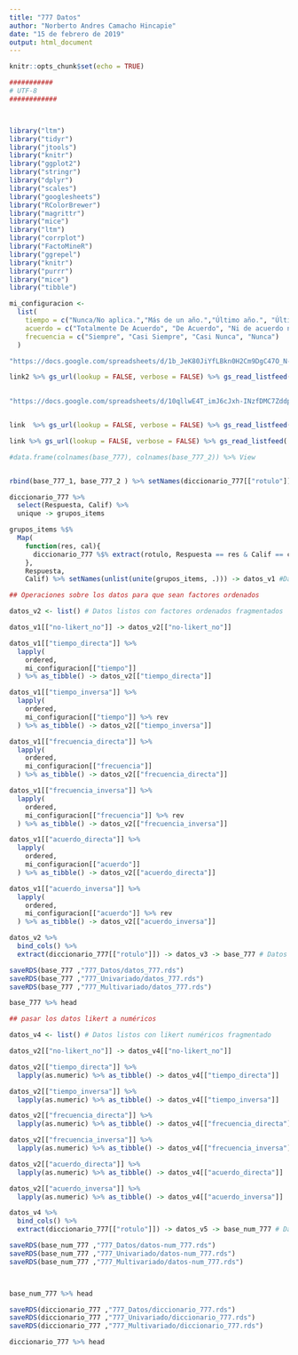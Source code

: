 ```yaml
---
title: "777 Datos"
author: "Norberto Andres Camacho Hincapie"
date: "15 de febrero de 2019"
output: html_document
---
```


```r
knitr::opts_chunk$set(echo = TRUE)

```

```r

###########
# UTF-8
############



library("ltm")
library("tidyr")
library("jtools")
library("knitr")
library("ggplot2")
library("stringr")
library("dplyr")
library("scales")
library("googlesheets")
library("RColorBrewer")
library("magrittr")
library("mice")
library("ltm")
library("corrplot")
library("FactoMineR")
library("ggrepel")
library("knitr")
library("purrr")
library("mice")
library("tibble")


```

```r
mi_configuracion <- 
  list(
    tiempo = c("Nunca/No aplica.","Más de un año.","Último año.", "Últimos 6 meses.", "Últimos 3 meses.", "En el último mes."),
    acuerdo = c("Totalmente De Acuerdo", "De Acuerdo", "Ni de acuerdo ni en desacuerdo",  "En Desacuerdo", "Totalmente en Desacuerdo"),
    frecuencia = c("Siempre", "Casi Siempre", "Casi Nunca", "Nunca")
  )

```



```r

"https://docs.google.com/spreadsheets/d/1b_JeK80JiYfLBkn0H2Cm9DgC47O_N-JnZHu-C7uZ5Wc/edit?usp=sharing" -> link2

link2 %>% gs_url(lookup = FALSE, verbose = FALSE) %>% gs_read_listfeed(range=NULL) -> diccionario_777
  

"https://docs.google.com/spreadsheets/d/10qllwE4T_imJ6cJxh-INzfDMC7ZddpYjZFKKl4aCryk/edit?usp=sharing"-> link


link  %>% gs_url(lookup = FALSE, verbose = FALSE) %>% gs_read_listfeed(ws = "Respuestas de formulario 1", range=NULL)  -> base_777_1

link %>% gs_url(lookup = FALSE, verbose = FALSE) %>% gs_read_listfeed( ws = "Respuestas de formulario 2" ,range=NULL) -> base_777_2

#data.frame(colnames(base_777), colnames(base_777_2)) %>% View


rbind(base_777_1, base_777_2 ) %>% setNames(diccionario_777[["rotulo"]]) -> datos_v0 #base de datos bruta

diccionario_777 %>% 
  select(Respuesta, Calif) %>% 
  unique -> grupos_items

grupos_items %$% 
  Map(
    function(res, cal){
      diccionario_777 %$% extract(rotulo, Respuesta == res & Calif == cal) %>% extract(datos_v0, .)
    },
    Respuesta,
    Calif) %>% setNames(unlist(unite(grupos_items, .))) -> datos_v1 #Datos separados por respuesta y calificacion

## Operaciones sobre los datos para que sean factores ordenados

datos_v2 <- list() # Datos listos con factores ordenados fragmentados

datos_v1[["no-likert_no"]] -> datos_v2[["no-likert_no"]]

datos_v1[["tiempo_directa"]] %>% 
  lapply(
    ordered,
    mi_configuracion[["tiempo"]]
  ) %>% as_tibble() -> datos_v2[["tiempo_directa"]]

datos_v1[["tiempo_inversa"]] %>% 
  lapply(
    ordered,
    mi_configuracion[["tiempo"]] %>% rev
  ) %>% as_tibble() -> datos_v2[["tiempo_inversa"]]

datos_v1[["frecuencia_directa"]] %>% 
  lapply(
    ordered,
    mi_configuracion[["frecuencia"]]
  ) %>% as_tibble() -> datos_v2[["frecuencia_directa"]]

datos_v1[["frecuencia_inversa"]] %>% 
  lapply(
    ordered,
    mi_configuracion[["frecuencia"]] %>% rev
  ) %>% as_tibble() -> datos_v2[["frecuencia_inversa"]]

datos_v1[["acuerdo_directa"]] %>% 
  lapply(
    ordered,
    mi_configuracion[["acuerdo"]]
  ) %>% as_tibble() -> datos_v2[["acuerdo_directa"]]

datos_v1[["acuerdo_inversa"]] %>% 
  lapply(
    ordered,
    mi_configuracion[["acuerdo"]] %>% rev
  ) %>% as_tibble() -> datos_v2[["acuerdo_inversa"]]

datos_v2 %>% 
  bind_cols() %>% 
  extract(diccionario_777[["rotulo"]]) -> datos_v3 -> base_777 # Datos listos con factores ordenados unificados

saveRDS(base_777 ,"777_Datos/datos_777.rds")
saveRDS(base_777 ,"777_Univariado/datos_777.rds")
saveRDS(base_777 ,"777_Multivariado/datos_777.rds")

base_777 %>% head

```

```r
## pasar los datos likert a numéricos

datos_v4 <- list() # Datos listos con likert numéricos fragmentado

datos_v2[["no-likert_no"]] -> datos_v4[["no-likert_no"]]

datos_v2[["tiempo_directa"]] %>% 
  lapply(as.numeric) %>% as_tibble() -> datos_v4[["tiempo_directa"]]

datos_v2[["tiempo_inversa"]] %>% 
  lapply(as.numeric) %>% as_tibble() -> datos_v4[["tiempo_inversa"]]

datos_v2[["frecuencia_directa"]] %>% 
  lapply(as.numeric) %>% as_tibble() -> datos_v4[["frecuencia_directa"]]

datos_v2[["frecuencia_inversa"]] %>% 
  lapply(as.numeric) %>% as_tibble() -> datos_v4[["frecuencia_inversa"]]

datos_v2[["acuerdo_directa"]] %>% 
  lapply(as.numeric) %>% as_tibble() -> datos_v4[["acuerdo_directa"]]

datos_v2[["acuerdo_inversa"]] %>% 
  lapply(as.numeric) %>% as_tibble() -> datos_v4[["acuerdo_inversa"]]

datos_v4 %>% 
  bind_cols() %>% 
  extract(diccionario_777[["rotulo"]]) -> datos_v5 -> base_num_777 # Datos listos con likert numéricos unificado


```



```r

saveRDS(base_num_777 ,"777_Datos/datos-num_777.rds")
saveRDS(base_num_777 ,"777_Univariado/datos-num_777.rds")
saveRDS(base_num_777 ,"777_Multivariado/datos-num_777.rds")



base_num_777 %>% head

```


```r
saveRDS(diccionario_777 ,"777_Datos/diccionario_777.rds")
saveRDS(diccionario_777 ,"777_Univariado/diccionario_777.rds")
saveRDS(diccionario_777 ,"777_Multivariado/diccionario_777.rds")

diccionario_777 %>% head

```

